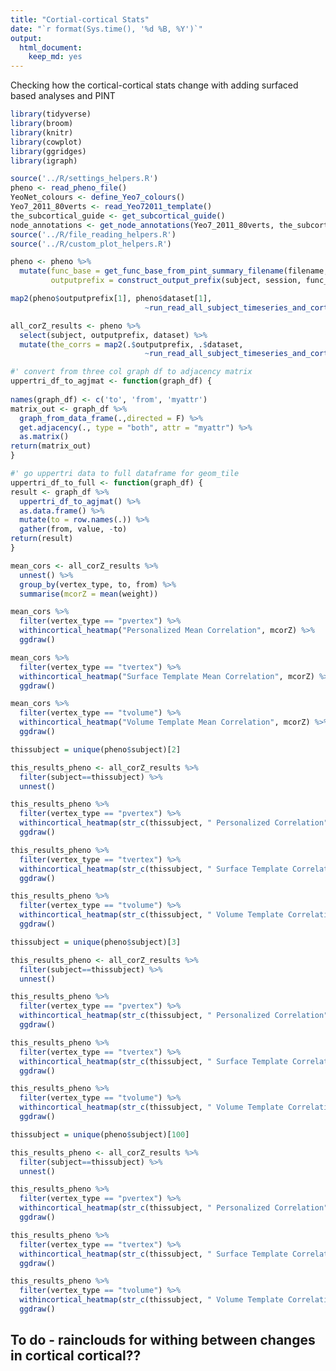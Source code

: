 ```yaml
---
title: "Cortial-cortical Stats"
date: "`r format(Sys.time(), '%d %B, %Y')`"
output:
  html_document:
    keep_md: yes
---
```


Checking how the cortical-cortical stats change with adding surfaced based analyses and PINT

```r
library(tidyverse)
library(broom)
library(knitr)
library(cowplot)
library(ggridges)
library(igraph)
```

```r
source('../R/settings_helpers.R')
pheno <- read_pheno_file()
YeoNet_colours <- define_Yeo7_colours()
Yeo7_2011_80verts <- read_Yeo72011_template()
the_subcortical_guide <- get_subcortical_guide()
node_annotations <- get_node_annotations(Yeo7_2011_80verts, the_subcortical_guide)
source('../R/file_reading_helpers.R')
source('../R/custom_plot_helpers.R')
```


```r
pheno <- pheno %>%
  mutate(func_base = get_func_base_from_pint_summary_filename(filename,subject, session), 
         outputprefix = construct_output_prefix(subject, session, func_base)) 
```

```r
map2(pheno$outputprefix[1], pheno$dataset[1],
                              ~run_read_all_subject_timeseries_and_cortcort_corZ(.x, .y))
```

```r

all_corZ_results <- pheno %>%
  select(subject, outputprefix, dataset) %>%
  mutate(the_corrs = map2(.$outputprefix, .$dataset,
                              ~run_read_all_subject_timeseries_and_cortcort_corZ(.x, .y)))
```

```r
#' convert from three col graph df to adjacency matrix
uppertri_df_to_agjmat <- function(graph_df) {
  
names(graph_df) <- c('to', 'from', 'myattr')
matrix_out <- graph_df %>%
  graph_from_data_frame(.,directed = F) %>%
  get.adjacency(., type = "both", attr = "myattr") %>%
  as.matrix() 
return(matrix_out)
}

#' go uppertri data to full dataframe for geom_tile
uppertri_df_to_full <- function(graph_df) {
result <- graph_df %>%
  uppertri_df_to_agjmat() %>%
  as.data.frame() %>%
  mutate(to = row.names(.)) %>%
  gather(from, value, -to) 
return(result)
}
```

```r
mean_cors <- all_corZ_results %>%
  unnest() %>%
  group_by(vertex_type, to, from) %>%
  summarise(mcorZ = mean(weight))
```


```r

mean_cors %>%
  filter(vertex_type == "pvertex") %>%
  withincortical_heatmap("Personalized Mean Correlation", mcorZ) %>%
  ggdraw()

mean_cors %>%
  filter(vertex_type == "tvertex") %>%
  withincortical_heatmap("Surface Template Mean Correlation", mcorZ) %>%
  ggdraw()

mean_cors %>%
  filter(vertex_type == "tvolume") %>%
  withincortical_heatmap("Volume Template Mean Correlation", mcorZ) %>%
  ggdraw()
```


```r

thissubject = unique(pheno$subject)[2]

this_results_pheno <- all_corZ_results %>%
  filter(subject==thissubject) %>%
  unnest()

this_results_pheno %>%
  filter(vertex_type == "pvertex") %>%
  withincortical_heatmap(str_c(thissubject, " Personalized Correlation")) %>%
  ggdraw()

this_results_pheno %>%
  filter(vertex_type == "tvertex") %>%
  withincortical_heatmap(str_c(thissubject, " Surface Template Correlation")) %>%
  ggdraw()

this_results_pheno %>%
  filter(vertex_type == "tvolume") %>%
  withincortical_heatmap(str_c(thissubject, " Volume Template Correlation")) %>%
  ggdraw()

```

```r

thissubject = unique(pheno$subject)[3]

this_results_pheno <- all_corZ_results %>%
  filter(subject==thissubject) %>%
  unnest()

this_results_pheno %>%
  filter(vertex_type == "pvertex") %>%
  withincortical_heatmap(str_c(thissubject, " Personalized Correlation")) %>%
  ggdraw()

this_results_pheno %>%
  filter(vertex_type == "tvertex") %>%
  withincortical_heatmap(str_c(thissubject, " Surface Template Correlation")) %>%
  ggdraw()

this_results_pheno %>%
  filter(vertex_type == "tvolume") %>%
  withincortical_heatmap(str_c(thissubject, " Volume Template Correlation")) %>%
  ggdraw()

```

```r

thissubject = unique(pheno$subject)[100]

this_results_pheno <- all_corZ_results %>%
  filter(subject==thissubject) %>%
  unnest()

this_results_pheno %>%
  filter(vertex_type == "pvertex") %>%
  withincortical_heatmap(str_c(thissubject, " Personalized Correlation")) %>%
  ggdraw()

this_results_pheno %>%
  filter(vertex_type == "tvertex") %>%
  withincortical_heatmap(str_c(thissubject, " Surface Template Correlation")) %>%
  ggdraw()

this_results_pheno %>%
  filter(vertex_type == "tvolume") %>%
  withincortical_heatmap(str_c(thissubject, " Volume Template Correlation")) %>%
  ggdraw()

```

## To do - rainclouds for withing between changes in cortical cortical??


